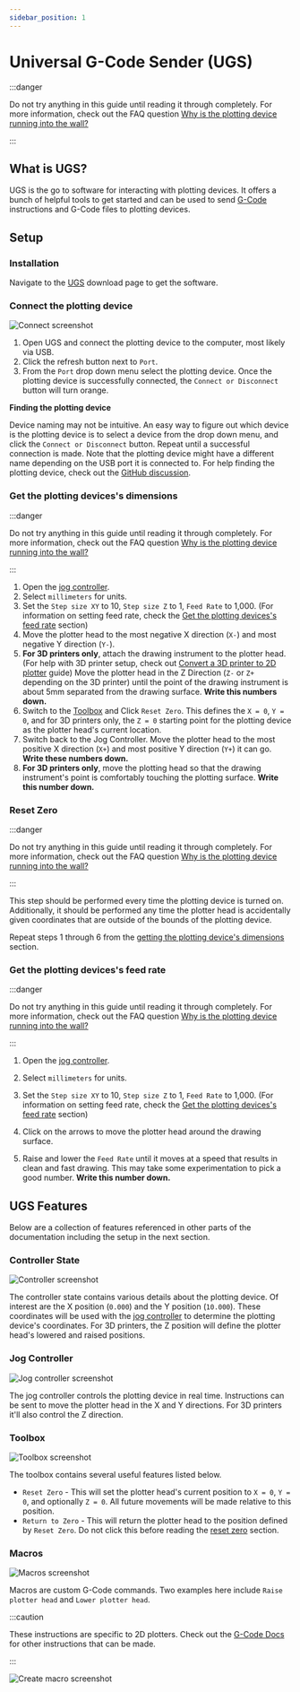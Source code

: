 ```yaml
---
sidebar_position: 1
---
```


# Universal G-Code Sender (UGS)

:::danger

Do not try anything in this guide until reading it through completely. For more information, check out the FAQ question [Why is the plotting device running into the wall?](./faq#why-is-the-plotting-device-running-into-the-wall)

:::

## What is UGS?

UGS is the go to software for interacting with plotting devices. It offers a bunch of helpful tools to get started and can be used to send [G-Code](./gcode) instructions and G-Code files to plotting devices. 

## Setup

### Installation

Navigate to the [UGS](https://winder.github.io/ugs_website/download/) download page to get the software. 

### Connect the plotting device

![Connect screenshot](/img/ugs/connect.png)

1. Open UGS and connect the plotting device to the computer, most likely via USB.
2. Click the refresh button next to `Port`. 
3. From the `Port` drop down menu select the plotting device. Once the plotting device is successfully connected, the `Connect or Disconnect` button will turn orange. 

**Finding the plotting device**

Device naming may not be intuitive. An easy way to figure out which device is the plotting device is to select a device from the drop down menu, and click the `Connect or Disconnect` button. Repeat until a successful connection is made. Note that the plotting device might have a different name depending on the USB port it is connected to. For help finding the plotting device, check out the [GitHub discussion](https://github.com/TravisBumgarner/gcode2dplotterart/discussions/3).

### Get the plotting devices's dimensions

:::danger

Do not try anything in this guide until reading it through completely. For more information, check out the FAQ question [Why is the plotting device running into the wall?](./faq#why-is-the-plotting-device-running-into-the-wall)

:::

1. Open the [jog controller](#jog-controller). 
1. Select `millimeters` for units.
1. Set the `Step size XY` to 10, `Step size Z` to 1, `Feed Rate` to 1,000. (For information on setting feed rate, check the [Get the plotting devices's feed rate](#get-the-plotting-devicess-feed-rate) section)
1. Move the plotter head to the most negative X direction (`X-`) and most negative Y direction (`Y-`). 
1. **For 3D printers only**, attach the drawing instrument to the plotter head. (For help with 3D printer setup, check out [Convert a 3D printer to 2D plotter](convert-3d-to-2d) guide) Move the plotter head in the Z Direction (`Z-` or `Z+` depending on the 3D printer) until the point of the drawing instrument is about 5mm separated from the drawing surface. **Write this numbers down.**
1. Switch to the [Toolbox](#toolbox) and Click `Reset Zero`. This defines the `X = 0`, `Y = 0`, and for 3D printers only, the `Z = 0` starting point for the plotting device as the plotter head's current location.
1. Switch back to the Jog Controller. Move the plotter head to the most positive X direction (`X+`) and most positive Y direction (`Y+`) it can go. **Write these numbers down.**
1. **For 3D printers only**, move the plotting head so that the drawing instrument's point is comfortably touching the plotting surface. **Write this number down.**

### Reset Zero

:::danger

Do not try anything in this guide until reading it through completely. For more information, check out the FAQ question [Why is the plotting device running into the wall?](./faq#why-is-the-plotting-device-running-into-the-wall)

:::

This step should be performed every time the plotting device is turned on. Additionally, it should be performed any time the plotter head is accidentally given coordinates that are outside of the bounds of the plotting device. 

Repeat steps 1 through 6 from the [getting the plotting device's dimensions](#get-the-plotting-devicess-dimensions) section.

### Get the plotting devices's feed rate

:::danger

Do not try anything in this guide until reading it through completely. For more information, check out the FAQ question [Why is the plotting device running into the wall?](./faq#why-is-the-plotting-device-running-into-the-wall)

:::

1. Open the [jog controller](#jog-controller). 
1. Select `millimeters` for units.
1. Set the `Step size XY` to 10, `Step size Z` to 1, `Feed Rate` to 1,000. (For information on setting feed rate, check the [Get the plotting devices's feed rate](#get-the-plotting-devicess-feed-rate) section)

7. Click on the arrows to move the plotter head around the drawing surface. 
8. Raise and lower the `Feed Rate` until it moves at a speed that results in clean and fast drawing. This may take some experimentation to pick a good number. **Write this number down.**

## UGS Features

Below are a collection of features referenced in other parts of the documentation including the setup in the next section. 

### Controller State

![Controller screenshot](/img/ugs/controllerstate.png)

The controller state contains various details about the plotting device. Of interest are the X position (`0.000`) and the Y position (`10.000`). These coordinates will be used with the [jog controller](#jog-controller) to determine the plotting device's coordinates. For 3D printers, the Z position will define the plotter head's lowered and raised positions.

### Jog Controller

![Jog controller screenshot](/img/ugs/jogcontroller.png)

The jog controller controls the plotting device in real time. Instructions can be sent to move the plotter head in the X and Y directions. For 3D printers it'll also control the Z direction.

### Toolbox

![Toolbox screenshot](/img/ugs/toolbox.png)

The toolbox contains several useful features listed below.

- `Reset Zero` - This will set the plotter head's current position to `X = 0`, `Y = 0`, and optionally `Z = 0`. All future movements will be made relative to this position. 
- `Return to Zero` - This will return the plotter head to the position defined by `Reset Zero`. Do not click this before reading the [reset zero](#reset-zero) section.



### Macros

![Macros screenshot](/img/ugs/macros.png)

Macros are custom G-Code commands. Two examples here include `Raise plotter head` and `Lower plotter head`. 

:::caution

These instructions are specific to 2D plotters. Check out the [G-Code Docs](./gcode) for other instructions that can be made.

:::

![Create macro screenshot](/img/ugs/macro-create.png)
